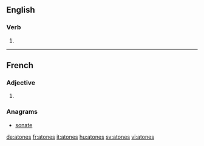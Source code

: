 ==English==

===Verb===
{{head|en}}

# {{en-third-person singular of|atone}}

----

==French==

===Adjective===
{{fr-adj-form}} {{p}}

# {{plural of|atone|lang=fr}}

===Anagrams===
* [[sonate#French|sonate]]

[[de:atones]]
[[fr:atones]]
[[it:atones]]
[[hu:atones]]
[[sv:atones]]
[[vi:atones]]